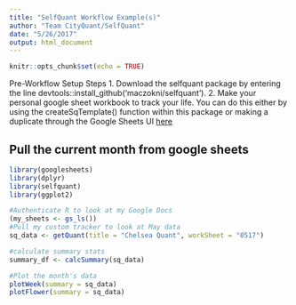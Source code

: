```yaml
---
title: "SelfQuant Workflow Example(s)"
author: "Team CityQuant/SelfQuant"
date: "5/26/2017"
output: html_document
---
```


```r
knitr::opts_chunk$set(echo = TRUE)
```

Pre-Workflow Setup Steps
1. Download the selfquant package by entering the line devtools::install_github('maczokni/selfquant'). 
2. Make your personal google sheet workbook to track your life. You can do this either by using the createSqTemplate() function within this package or making a duplicate through the Google Sheets UI [here](https://docs.google.com/spreadsheets/d/1ulmrOuD2_jCYJ4TxTVcNZCPqUVR5wxx6DoXW_uz-6lk/edit?usp=sharing)

## Pull the current month from google sheets

```r
library(googlesheets)
library(dplyr)
library(selfquant)
library(ggplot2)

#Authenticate R to look at my Google Docs
(my_sheets <- gs_ls())
#Pull my custom tracker to look at May data
sq_data <- getQuant(title = "Chelsea Quant", workSheet = "0517")

#calculate summary stats
summary_df <- calcSummary(sq_data)

#Plot the month's data
plotWeek(summary = sq_data)
plotFlower(summary = sq_data)
```



